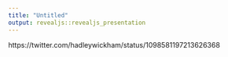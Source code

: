 ```yaml
---
title: "Untitled"
output: revealjs::revealjs_presentation
---
```


https://twitter.com/hadleywickham/status/1098581197213626368
